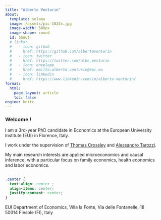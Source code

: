 ```yaml
---
title: "Alberto Venturin"
about: 
  template: solana
  image: /assets/pic-1024x.jpg
  image-width: 500px
  image-shape: round
  id: about
  # links: 
  #   - icon: github
  #     href: https://github.com/albertoventurin
  #   - icon: twitter
  #     href: https://twitter.com/albe_venturin
  #   - icon: envelope
  #     href: mailto:alberto.venturin@eui.eu
  #   - icon: linkedin
  #     href: https://www.linkedin.com/in/alberto-venturin/
format: 
  html:
    page-layout: article
    toc: false
engine: knitr
---
```


::: {#about}
### Welcome !

I am a 3rd-year PhD candidate in Economics at the European University Institute (EUI) in Florence, Italy.

I work under the supervision of [Thomas Crossley](https://sites.google.com/site/tfcrossley/) and [Alessandro Tarozzi](https://sites.google.com/site/alessandrotarozzi/home).

My main research interests are applied microeconomics and causal inference, with a particular focus on family economics, health economics and labor economics.
:::

## 

```css
.center {
  text-align: center ;
  align-items: center;
  justify-content: center;
}
```

::: center
EUI Department of Economics, Villa la Fonte, Via delle Fontanelle, 18 <br> 50014 Fiesole (FI), Italy
:::
